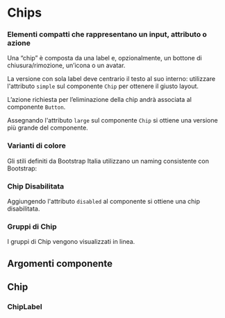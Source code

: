 
<Meta title='Documentazione/Componenti/Chips' of={Chip} />

# Chips

### Elementi compatti che rappresentano un input, attributo o azione

Una “chip” è composta da una label e, opzionalmente, un bottone di chiusura/rimozione, un’icona o un avatar.

La versione con sola label deve centrario il testo al suo interno: utilizzare l'attributo `simple` sul componente `Chip` per ottenere il giusto layout.

L’azione richiesta per l’eliminazione della chip andrà associata al componente `Button`.

Assegnando l'attributo `large` sul componente `Chip` si ottiene una versione più grande del componente.

<Canvas>
  <Story id='componenti-chips--esempi' />
</Canvas>

### Varianti di colore

Gli stili definiti da Bootstrap Italia utilizzano un naming consistente con Bootstrap:

<Canvas>
  <Story id='componenti-chips--varianti-di-colore' />
</Canvas>

### Chip Disabilitata

Aggiungendo l'attributo `disabled` al componente si ottiene una chip disabilitata.

<Canvas>
  <Story id='componenti-chips--chip-disabilitata' />
</Canvas>

### Gruppi di Chip

I gruppi di Chip vengono visualizzati in linea.

<Canvas>
  <Story id='componenti-chips--gruppi-di-chip' />
</Canvas>

## Argomenti componente

## Chip

<ArgsTable of={Chip} />

### ChipLabel

<ArgsTable of={ChipLabel} />
